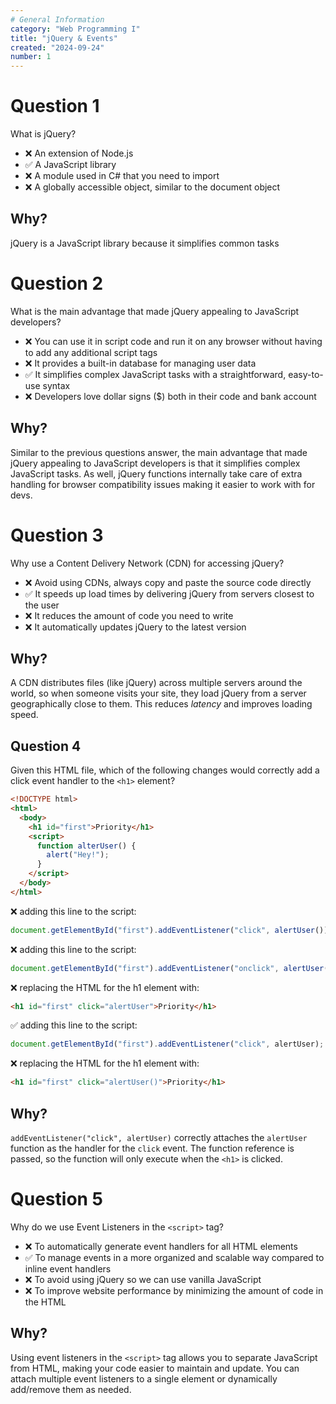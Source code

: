 ```yaml
---
# General Information
category: "Web Programming I"
title: "jQuery & Events"
created: "2024-09-24"
number: 1
---
```


# Question 1

What is jQuery?

- ❌ An extension of Node.js
- ✅ A JavaScript library
- ❌ A module used in C# that you need to import
- ❌ A globally accessible object, similar to the document object

## Why?

jQuery is a JavaScript library because it simplifies common tasks

# Question 2

What is the main advantage that made jQuery appealing to JavaScript developers?

- ❌ You can use it in script code and run it on any browser without having to add any additional script tags
- ❌ It provides a built-in database for managing user data
- ✅ It simplifies complex JavaScript tasks with a straightforward, easy-to-use syntax
- ❌ Developers love dollar signs ($) both in their code and bank account

## Why?

Similar to the previous questions answer, the main advantage that made jQuery appealing to JavaScript developers is that it simplifies complex JavaScript tasks. As well, jQuery functions internally take care of extra handling for browser compatibility issues making it easier to work with for devs.

# Question 3

Why use a Content Delivery Network (CDN) for accessing jQuery?

- ❌ Avoid using CDNs, always copy and paste the source code directly
- ✅ It speeds up load times by delivering jQuery from servers closest to the user
- ❌ It reduces the amount of code you need to write
- ❌ It automatically updates jQuery to the latest version

## Why?

A CDN distributes files (like jQuery) across multiple servers around the world, so when someone visits your site, they load jQuery from a server geographically close to them. This reduces _latency_ and improves loading speed.

## Question 4

Given this HTML file, which of the following changes would correctly add a click event handler to the `<h1>` element?

```html
<!DOCTYPE html>
<html>
  <body>
    <h1 id="first">Priority</h1>
    <script>
      function alterUser() {
        alert("Hey!");
      }
    </script>
  </body>
</html>
```

❌ adding this line to the script:

```js
document.getElementById("first").addEventListener("click", alertUser());
```

❌ adding this line to the script:

```js
document.getElementById("first").addEventListener("onclick", alertUser());
```

❌ replacing the HTML for the h1 element with:

```html
<h1 id="first" click="alertUser">Priority</h1>
```

✅ adding this line to the script:

```js
document.getElementById("first").addEventListener("click", alertUser);
```

❌ replacing the HTML for the h1 element with:

```html
<h1 id="first" click="alertUser()">Priority</h1>
```

## Why?

`addEventListener("click", alertUser)` correctly attaches the `alertUser` function as the handler for the `click` event. The function reference is passed, so the function will only execute when the `<h1>` is clicked.

# Question 5

Why do we use Event Listeners in the `<script>` tag?

- ❌ To automatically generate event handlers for all HTML elements
- ✅ To manage events in a more organized and scalable way compared to inline event handlers
- ❌ To avoid using jQuery so we can use vanilla JavaScript
- ❌ To improve website performance by minimizing the amount of code in the HTML

## Why?

Using event listeners in the `<script>` tag allows you to separate JavaScript from HTML, making your code easier to maintain and update. You can attach multiple event listeners to a single element or dynamically add/remove them as needed.
